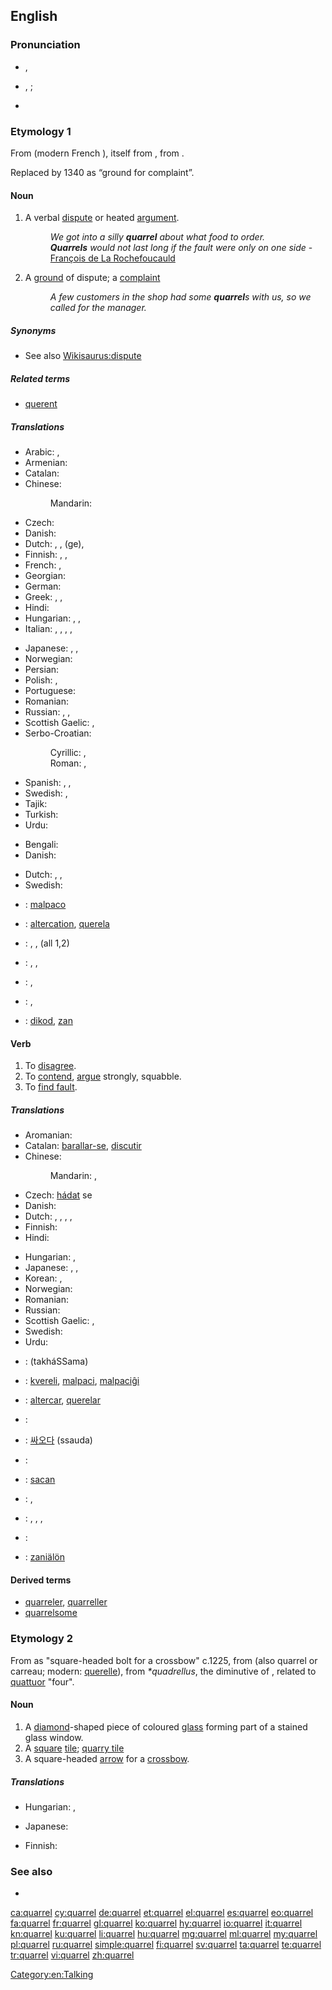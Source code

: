 ==English==

===Pronunciation===
* {{a|RP}} {{IPA|/ˈkwɒrəl/}}, {{X-SAMPA|/"kwQr@l/}}
*: {{audio|en-gb-quarrel.ogg|Audio (UK)}}
* {{a|US}} {{IPA|/ˈkwɔrəl/}}, {{enPR|'kwôrəl}}; {{IPA|/ˈkwɑrəl/}}
*: {{audio|en-us-quarrel.ogg|Audio (US)}}
* {{rhymes|ɒrəl}}

===Etymology 1===
From {{etyl|fro}} {{term|querele|lang=fro}} (modern French {{term|querelle|lang=fr}}), itself from {{etyl|la}} {{term|querella|lang=la||complaint}}, from {{term|queror|lang=la||I lament, I complain}}.

Replaced {{etyl|ang|-}} {{term|sacan|lang=ang}} by 1340 as “ground for complaint”.

====Noun====
{{en-noun}}

# A verbal [[dispute]] or heated [[argument]].
#: ''We got into a silly '''quarrel''' about what food to order.''
#: '''''Quarrels''' would not last long if the fault were only on one side'' - [[q:François de La Rochefoucauld|François de La Rochefoucauld]]
# A [[ground]] of dispute; a [[complaint]]
#: ''A few customers in the shop had some '''quarrel'''s with us, so we called for the manager.''

=====Synonyms=====
* See also [[Wikisaurus:dispute]]

=====Related terms=====
* [[querent#Etymology 1|querent]]

=====Translations=====
{{trans-top|verbal dispute or heated argument}}
* Arabic: {{t-|ar|نزاع|m|tr=nazāʿ}}, {{t-|ar|شجار|m|tr=šijār|sc=Arab}}
* Armenian: {{t-|hy|բայբանեար|tr=baybanear|sc=Armn}}
* Catalan: {{t+|ca|baralla|f}}
* Chinese:
*: Mandarin: {{t+|cmn|吵架|tr=chǎojià|sc=Hani}}
* Czech: {{t-|cs|hádka|f}}
* Danish: {{t+|da|skænderi|n}}
* Dutch: {{t-|nl|onenigheid|f}}, {{t-|nl|dispuut|n}}, (ge){{t+|nl|ruzie|f}}, {{t+|nl|twist}}
* Finnish: {{t+|fi|riita}}, {{t-|fi|kiista}}, {{t+|fi|kina}}
* French: {{t+|fr|querelle|f}},  {{t+|fr|dispute|f}}
* Georgian: {{t-|ka|დავა|tr=dava|sc=Geor}}
* German: {{t+|de|Streit|m}}
* Greek: {{t+|el|καβγάς|tr=kavgás}}, {{t+|el|τσακωμός|tr=tsakomós}}, {{t+|el|λογομαχία|tr=logomachía}}
* Hindi: {{t-|hi|झगड़ा|m|tr=jhagṛā|sc=Deva}}
* Hungarian: {{t+|hu|veszekedés}}, {{t+|hu|perpatvar}}, {{t+|hu|vita}}
* Italian: {{t+|it|battibecco|m}}, {{t+|it|litigio|m}}, {{t+|it|diatriba|f}}, {{t+|it|scaramuccia|f}}, {{t-|it|disputa|f}}
{{trans-mid}}
* Japanese: {{t-|ja|言い争い|tr=いいあらそい, iiarasoi}}, {{t-|ja|口論|tr=こうろん, kōron}}, {{t-|ja|口喧嘩|tr=くちげんか, kuchigenka}}
* Norwegian: {{t-|no|krangel|m}}
* Persian: {{t+|fa|غوغا|tr=ğouğâ, ğavğâ}}
* Polish: {{t+|pl|kłótnia|f}}, {{t-|pl|sprzeczka|f}}
* Portuguese: {{t+|pt|discussão|f}}
* Romanian: {{t+|ro|ceartă|f}}
* Russian: {{t+|ru|ссора|f|tr=ssóra}},  {{t+|ru|спор|m|tr=spor}},  {{t+|ru|перебранка|f|tr=perebránka}}
* Scottish Gaelic: {{t-|gd|connsachadh|m}}, {{t-|gd|trod|m|f}}
* Serbo-Croatian:
*: Cyrillic: {{t-|sh|кавга|f|sc=Cyrl}}, {{t-|sh|свађа|f|sc=Cyrl}}
*: Roman: {{t-|sh|kavga|f}}, {{t-|sh|svađa|f}}
* Spanish: {{t+|es|discusión|f}},  {{t+|es|pelea|f}},  {{t+|es|riña|f}}
* Swedish: {{t+|sv|gräl|n}}, {{t+|sv|dispyt|c}}
* Tajik: {{t-|tg|ғавғо|tr=ġavġo|sc=Cyrl}}
* Turkish: {{t+|tr|kavga}}
* Urdu: {{t-|ur|جھگڑا|m|tr=jhagṛā|sc=ur-Arab}}
{{trans-bottom}}

{{trans-top|ground of dispute; complaint}}
* Bengali: {{t-|bn|বিবাদ|tr=bibad|sc=Beng}}
* Danish: {{t-|da|uenighed|c}}
{{trans-mid}}
* Dutch: {{t-|nl|geschilpunt|n}}, {{t-|nl|dispuut|n}}, {{t-|nl|betwisting}}
* Swedish: {{t-|sv|oenighet|c}}
{{trans-bottom}}

{{checktrans-top}}
* {{ttbc|eo}}: [[malpaco]]
* {{ttbc|ia}}: [[altercation]], [[querela]]
* {{ttbc|it}}: {{t+|it|lite|f}}, {{t-|it|bega|f}}, {{t+|it|contesa|f}} (all 1,2)
{{trans-mid}}
* {{ttbc|la}}: {{t-|la|jurgium}}, {{t-|la|altercatio|f}}, {{t-|la|rixa}}
* {{ttbc|pt}}: {{t+|pt|discussão|f}}, {{t+|pt|querela|f}}
* {{ttbc|es}}: {{t+|es|pelea|f}}, {{t+|es|riña|f}}
* {{ttbc|vo}}: [[dikod]], [[zan]]
{{trans-bottom}}

====Verb====
{{en-verb|quarrels|2='''[[quarrelling]]''' {{qualifier|UK}} ''or'' '''[[quarreling]]'''<!-- according to Chambers dictionary --> {{qualifier|US}}|3='''[[quarrelled]]''' {{qualifier|UK}} ''or'' '''[[quarreled]]''' {{qualifier|US}}}}
{{intransitive}}

# To [[disagree]].
# To [[contend]], [[argue]] strongly, squabble.
# To [[find fault]].

=====Translations=====
{{trans-see|disagree}}

{{trans-top|to contend, argue strongly, squabble}}
* Aromanian: {{t-|rup|nstertu|alt=mi ntsertu}}
* Catalan: [[barallar-se]], [[discutir]]
* Chinese:
*: Mandarin: {{t-|cmn|吵架|tr=chǎojià|sc=Hani}},  {{t|cmn|拌嘴|tr=bànzuǐ|sc=Hani}}
* Czech: [[hádat]] se
* Danish: {{t-|da|skændes}}
* Dutch: {{t+|nl|bekvechten}}, {{t-|nl|ruzieën}}, {{t-|nl|ruzie maken}}, {{t+|nl|redetwisten}}, {{t+|nl|twisten}}
* Finnish: {{t+|fi|riidellä}}
* Hindi: {{t-|hi|झगड़ा|tr=jhagṛā karnā|alt=झगड़ा करना|sc=Deva}}
{{trans-mid}}
* Hungarian: {{t+|hu|veszekszik}}, {{t-|hu|veszekedik}}
* Japanese: {{t+|ja|言い争う|tr=iiarasou}}, {{t-|ja|口論する|tr=kōron suru}}, {{t-|ja|口喧嘩する|tr=kuchigenka suru}}
* Korean: {{t+|ko|싸우다|tr=ssauda|sc=Kore}}, {{t+|ko|싸우다|tr=ssauda|sc=Kore}}
* Norwegian: {{t+|no|krangle}}
* Romanian: {{t+|ro|certa|alt=a se certa}}
* Russian: {{t+|ru|ссориться|tr=ssórit’s’a}} {{impf}}
* Scottish Gaelic: {{t-|gd|connsaich}}, {{t-|gd|troid}}
* Swedish: {{t+|sv|krångla}}
* Urdu: {{t-|ur|جھگڑا|tr=jhagṛā karnā|alt=جھگڑا کرنا|sc=ur-Arab}}
{{trans-bottom}}

{{trans-top|to find fault}}
{{trans-mid}}
{{trans-bottom}}

{{checktrans-top}}
* {{ttbc|ar}}: {{Arab|[[تخاصم]]}} (takháSSama)
* {{ttbc|eo}}: [[kvereli]], [[malpaci]], [[malpaciĝi]]
* {{ttbc|ia}}: [[altercar]], [[querelar]]
* {{ttbc|it}}: {{t+|it|litigare}}
{{trans-mid}}
* {{ttbc|ko}}: [[싸오다]] (ssauda)
* {{ttbc|la}}: {{t-|la|jurgare}}
* {{ttbc|ang}}: [[sacan]]
* {{ttbc|pt}}: {{t+|pt|disputar}}, {{t+|pt|discutir}}
* {{ttbc|es}}: {{t-|es|disputar}}, {{t+|es|discutir}}, {{t-|es|pelearse}}, {{t-|es|quejarse}}
* {{ttbc|sv}}: {{t+|sv|gräla}}
* {{ttbc|vo}}: [[zaniälön]]
{{trans-bottom}}

====Derived terms====
* [[quarreler]], [[quarreller]]
* [[quarrelsome]]

===Etymology 2===
From {{etyl|enm}} as "square-headed bolt for a crossbow" c.1225, from  {{etyl|fro}} {{term|quarel|lang=fro}} (also quarrel or carreau; modern: [[querelle]]), from {{etyl|VL.}} ''*quadrellus'', the diminutive of {{etyl|la}} {{term|quadrus||a square|lang=la}}, related to [[quattuor]] "four".

====Noun====
{{en-noun}}

# A [[diamond]]-shaped piece of coloured [[glass]] forming part of a stained glass window.
# A [[square]] [[tile]]; [[quarry tile]]
# A square-headed [[arrow]] for a [[crossbow]].

=====Translations=====
{{trans-top|diamond-shaped piece of coloured glass forming part of a stained glass window}}
{{trans-mid}}
{{trans-bottom}}

{{trans-top|square tile}}
* Hungarian: {{t-|hu|burkolólap}}, {{t-|hu|mozaiklap}}
{{trans-mid}}
* Japanese: {{t+|ja|タイル|tr=tairu}}
{{trans-bottom}}

{{trans-top|square-headed arrow for a crossbow}}
* Finnish: {{t+|fi|vasama}}
{{trans-mid}}
{{trans-bottom}}

===See also===
* {{pedia}}

[[Category:en:Talking]]

[[ca:quarrel]]
[[cy:quarrel]]
[[de:quarrel]]
[[et:quarrel]]
[[el:quarrel]]
[[es:quarrel]]
[[eo:quarrel]]
[[fa:quarrel]]
[[fr:quarrel]]
[[gl:quarrel]]
[[ko:quarrel]]
[[hy:quarrel]]
[[io:quarrel]]
[[it:quarrel]]
[[kn:quarrel]]
[[ku:quarrel]]
[[li:quarrel]]
[[hu:quarrel]]
[[mg:quarrel]]
[[ml:quarrel]]
[[my:quarrel]]
[[pl:quarrel]]
[[ru:quarrel]]
[[simple:quarrel]]
[[fi:quarrel]]
[[sv:quarrel]]
[[ta:quarrel]]
[[te:quarrel]]
[[tr:quarrel]]
[[vi:quarrel]]
[[zh:quarrel]]